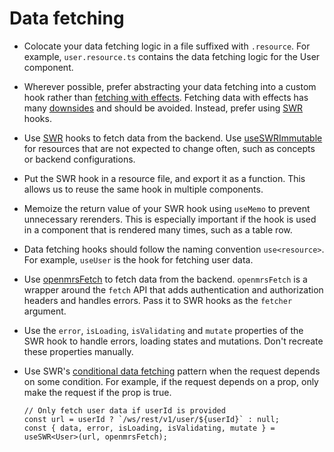 # Data fetching

- Colocate your data fetching logic in a file suffixed with `.resource`. For example, `user.resource.ts` contains the data fetching logic for the User component.
- Wherever possible, prefer abstracting your data fetching into a custom hook rather than [fetching with effects](https://react.dev/reference/react/useEffect#fetching-data-with-effects). Fetching data with effects has many [downsides](https://react.dev/reference/react/useEffect#fetching-data-with-effects) and should be avoided. Instead, prefer using [SWR](https://swr.vercel.app/) hooks.
- Use [SWR](https://swr.vercel.app/) hooks to fetch data from the backend. Use [useSWRImmutable](https://swr.vercel.app/docs/revalidation.en-US#disable-automatic-revalidations) for resources that are not expected to change often, such as concepts or backend configurations.
- Put the SWR hook in a resource file, and export it as a function. This allows us to reuse the same hook in multiple components.
- Memoize the return value of your SWR hook using `useMemo` to prevent unnecessary rerenders. This is especially important if the hook is used in a component that is rendered many times, such as a table row.
- Data fetching hooks should follow the naming convention `use<resource>`. For example, `useUser` is the hook for fetching user data.
- Use [openmrsFetch](https://github.com/openmrs/openmrs-esm-core/blob/main/packages/framework/esm-api/src/openmrs-fetch.ts) to fetch data from the backend. `openmrsFetch` is a wrapper around the `fetch` API that adds authentication and authorization headers and handles errors. Pass it to SWR hooks as the `fetcher` argument.
- Use the `error`, `isLoading`, `isValidating` and `mutate` properties of the SWR hook to handle errors, loading states and mutations. Don't recreate these properties manually.
- Use SWR's [conditional data fetching](https://swr.vercel.app/docs/conditional-fetching) pattern when the request depends on some condition. For example, if the request depends on a prop, only make the request if the prop is true.

  ```tsx
  // Only fetch user data if userId is provided
  const url = userId ? `/ws/rest/v1/user/${userId}` : null;
  const { data, error, isLoading, isValidating, mutate } = useSWR<User>(url, openmrsFetch);
  ```
